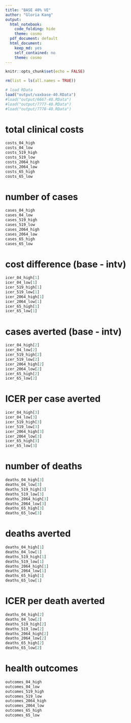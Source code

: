 ```yaml
---
title: "BASE 40% VE"
author: "Gloria Kang"
output:
  html_notebook: 
    code_folding: hide
    theme: cosmo
  pdf_document: default
  html_document: 
    keep_md: yes
    self_contained: no
    theme: cosmo
---
```


```r
knitr::opts_chunk$set(echo = FALSE)
```

```r
rm(list = ls(all.names = TRUE))
```

```r
# load RData
load("output/vaxbase-40.RData")
#load("output/6667-40.RData")
#load("output/7777-40.RData")
#load("output/7778-40.RData")
```


# total clinical costs
```r
costs_04_high
costs_04_low
costs_519_high
costs_519_low
costs_2064_high
costs_2064_low
costs_65_high
costs_65_low
```

# number of cases
```r
cases_04_high
cases_04_low
cases_519_high
cases_519_low
cases_2064_high
cases_2064_low
cases_65_high
cases_65_low
```

# cost difference (base - intv)
```r
icer_04_high[1]
icer_04_low[1]
icer_519_high[1]
icer_519_low[1]
icer_2064_high[1]
icer_2064_low[1]
icer_65_high[1]
icer_65_low[1]
```

# cases averted (base - intv)
```r
icer_04_high[2]
icer_04_low[2]
icer_519_high[2]
icer_519_low[2]
icer_2064_high[2]
icer_2064_low[2]
icer_65_high[2]
icer_65_low[2]
```

# ICER per case averted
```r
icer_04_high[3]
icer_04_low[3]
icer_519_high[3]
icer_519_low[3]
icer_2064_high[3]
icer_2064_low[3]
icer_65_high[3]
icer_65_low[3]
```

# number of deaths
```r
deaths_04_high[3]
deaths_04_low[3]
deaths_519_high[3]
deaths_519_low[3]
deaths_2064_high[3]
deaths_2064_low[3]
deaths_65_high[3]
deaths_65_low[3]
```

# deaths averted
```r
deaths_04_high[1]
deaths_04_low[1]
deaths_519_high[1]
deaths_519_low[1]
deaths_2064_high[1]
deaths_2064_low[1]
deaths_65_high[1]
deaths_65_low[1]
```

# ICER per death averted
```r
deaths_04_high[2]
deaths_04_low[2]
deaths_519_high[2]
deaths_519_low[2]
deaths_2064_high[2]
deaths_2064_low[2]
deaths_65_high[2]
deaths_65_low[2]
```

# health outcomes
```r
outcomes_04_high
outcomes_04_low
outcomes_519_high
outcomes_519_low
outcomes_2064_high
outcomes_2064_low
outcomes_65_high
outcomes_65_low
```



